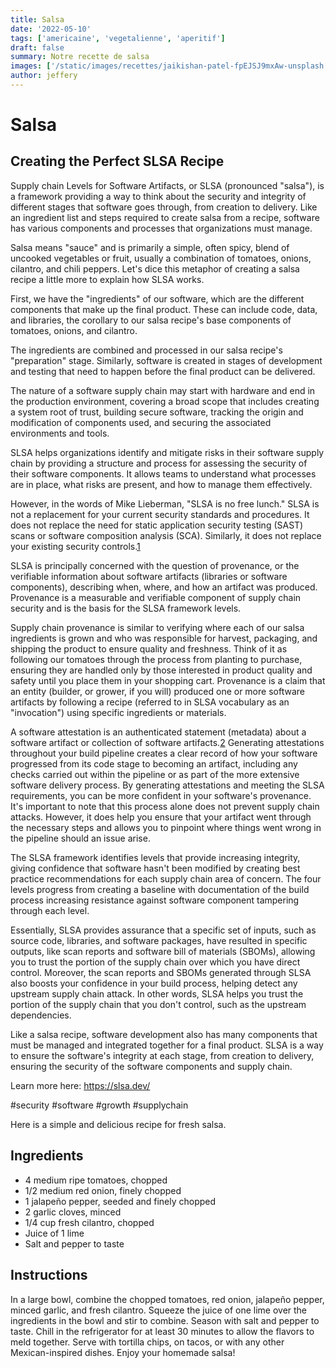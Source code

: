```yaml
---
title: Salsa
date: '2022-05-10'
tags: ['americaine', 'vegetalienne', 'aperitif']
draft: false
summary: Notre recette de salsa
images: ['/static/images/recettes/jaikishan-patel-fpEJSJ9mxAw-unsplash.jpg']
author: jeffery
---
```


# Salsa

<Unsplash
  src="/static/images/recettes/jaikishan-patel-fpEJSJ9mxAw-unsplash.jpg"
  srcurl="https://unsplash.com/photos/fpEJSJ9mxAw"
  author="Jaikishan Patel"
  authorurl="https://unsplash.com/@magictype"
  alt="Home Made Red and Spicy Tomato Sauce in a terracotta bowl"
/>

## Creating the Perfect SLSA Recipe

Supply chain Levels for Software Artifacts, or SLSA (pronounced "salsa"), is a framework providing a way to think about the security and integrity of different stages that software goes through, from creation to delivery. Like an ingredient list and steps required to create salsa from a recipe, software has various components and processes that organizations must manage.  

Salsa means "sauce" and is primarily a simple, often spicy, blend of uncooked vegetables or fruit, usually a combination of tomatoes, onions, cilantro, and chili peppers. Let's dice this metaphor of creating a salsa recipe a little more to explain how SLSA works.

First, we have the "ingredients" of our software, which are the different components that make up the final product. These can include code, data, and libraries, the corollary to our salsa recipe's base components of tomatoes, onions, and cilantro.

The ingredients are combined and processed in our salsa recipe's "preparation" stage. Similarly, software is created in stages of development and testing that need to happen before the final product can be delivered.

The nature of a software supply chain may start with hardware and end in the production environment, covering a broad scope that includes creating a system root of trust, building secure software, tracking the origin and modification of components used, and securing the associated environments and tools.

<Unsplash
  src="/static/images/blog/supply-chain-model.svg"
  srcurl="https://slsa.dev/images/supply-chain-model.svg"
  author="slsa.dev"
  authorurl="https://unsplash.com/@magictype"
  alt="Supply chain models"
/>

SLSA helps organizations identify and mitigate risks in their software supply chain by providing a structure and process for assessing the security of their software components. It allows teams to understand what processes are in place, what risks are present, and how to manage them effectively.

However, in the words of Mike Lieberman, "SLSA is no free lunch." SLSA is not a replacement for your current security standards and procedures. It does not replace the need for static application security testing (SAST) scans or software composition analysis (SCA). Similarly, it does not replace your existing security controls.[1](https://slsa.dev/blog/2022/04/slsa-is-no-free-lunch)

SLSA is principally concerned with the question of provenance, or the verifiable information about software artifacts (libraries or software components), describing when, where, and how an artifact was produced. Provenance is a measurable and verifiable component of supply chain security and is the basis for the SLSA framework levels.

Supply chain provenance is similar to verifying where each of our salsa ingredients is grown and who was responsible for harvest, packaging, and shipping the product to ensure quality and freshness. Think of it as following our tomatoes through the process from planting to purchase, ensuring they are handled only by those interested in product quality and safety until you place them in your shopping cart. Provenance is a claim that an entity (builder, or grower, if you will) produced one or more software artifacts by following a recipe (referred to in SLSA vocabulary as an "invocation") using specific ingredients or materials. 

A software attestation is an authenticated statement (metadata) about a software artifact or collection of software artifacts.[2](https://slsa.dev/attestation-model) Generating attestations throughout your build pipeline creates a clear record of how your software progressed from its code stage to becoming an artifact, including any checks carried out within the pipeline or as part of the more extensive software delivery process. By generating attestations and meeting the SLSA requirements, you can be more confident in your software's provenance. It's important to note that this process alone does not prevent supply chain attacks. However, it does help you ensure that your artifact went through the necessary steps and allows you to pinpoint where things went wrong in the pipeline should an issue arise.

The SLSA framework identifies levels that provide increasing integrity, giving confidence that software hasn't been modified by creating best practice recommendations for each supply chain area of concern. The four levels progress from creating a baseline with documentation of the build process increasing resistance against software component tampering through each level.

Essentially, SLSA provides assurance that a specific set of inputs, such as source code, libraries, and software packages, have resulted in specific outputs, like scan reports and software bill of materials (SBOMs), allowing you to trust the portion of the supply chain over which you have direct control. Moreover, the scan reports and SBOMs generated through SLSA also boosts your confidence in your build process, helping detect any upstream supply chain attack. In other words, SLSA helps you trust the portion of the supply chain that you don't control, such as the upstream dependencies.

Like a salsa recipe, software development also has many components that must be managed and integrated together for a final product. SLSA is a way to ensure the software's integrity at each stage, from creation to delivery, ensuring the security of the software components and supply chain.

Learn more here: https://slsa.dev/

#security #software #growth #supplychain

Here is a simple and delicious recipe for fresh salsa.
## Ingredients

- 4 medium ripe tomatoes, chopped
- 1/2 medium red onion, finely chopped
- 1 jalapeño pepper, seeded and finely chopped
- 2 garlic cloves, minced
- 1/4 cup fresh cilantro, chopped
- Juice of 1 lime
- Salt and pepper to taste

## Instructions 

In a large bowl, combine the chopped tomatoes, red onion, jalapeño pepper, minced garlic, and fresh cilantro.
Squeeze the juice of one lime over the ingredients in the bowl and stir to combine.
Season with salt and pepper to taste.
Chill in the refrigerator for at least 30 minutes to allow the flavors to meld together.
Serve with tortilla chips, on tacos, or with any other Mexican-inspired dishes.
Enjoy your homemade salsa!